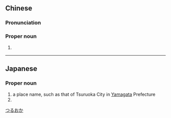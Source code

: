 {{also|鹤冈}}
==Chinese==
{{zh-forms|s=鹤冈}}
{{wikipedia|lang=zh}}

===Pronunciation===
{{zh-pron
|m=Hègāng
|cat=pn
}}

===Proper noun===
{{zh-proper noun}}

# {{w|Tsuruoka, Yamagata}} {{gloss|city in Japan}}

----

==Japanese==
{{ja-kanjitab|つる|おか|yomi=k}}

===Proper noun===
{{ja-pos|つるおか|proper|hhira=つるをか}}

# a place name, such as that of Tsuruoka City in [[Yamagata]] Prefecture
# {{surname|lang=ja|sort=つるおか}}

[[Category:ja:Cities|つるおか]]